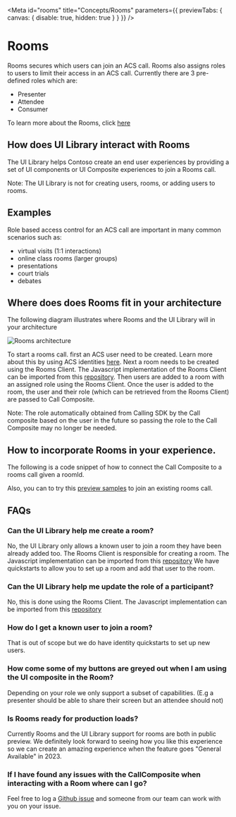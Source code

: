 
<Meta id="rooms" title="Concepts/Rooms" parameters={{ previewTabs: { canvas: { disable: true, hidden: true } } }} />

# Rooms

Rooms secures which users can join an ACS call. Rooms also assigns roles to users to limit their access in an ACS call.
Currently there are 3 pre-defined roles which are:

- Presenter
- Attendee
- Consumer

To learn more about the Rooms, click [here](https://docs.microsoft.com/en-us/azure/communication-services/concepts/rooms/room-concept)

## How does UI Library interact with Rooms

The UI Library helps Contoso create an end user experiences by providing a set of UI components or UI Composite experiences
to join a Rooms call.

Note: The UI Library is not for creating users, rooms, or adding users to rooms.

## Examples

Role based access control for an ACS call are important in many common scenarios such as:

- virtual visits (1:1 interactions)
- online class rooms (larger groups)
- presentations
- court trials
- debates

## Where does does Rooms fit in your architecture

The following diagram illustrates where Rooms and the UI Library will in your architecture

<img src="images/rooms_architecture.png" alt="Rooms architecture" />

To start a rooms call. first an ACS user need to be created. Learn more about this by using ACS identities [here](/?path=/docs/identity--page).
Next a room needs to be created using the Rooms Client. The Javascript implementation of the Rooms Client can be imported from this [repository](https://github.com/Azure/azure-sdk-for-js/tree/main/sdk/communication/communication-rooms/).
Then users are added to a room with an assigned role using the Rooms Client.
Once the user is added to the room, the user and their role (which can be retrieved from the Rooms Client) are passed to Call Composite.

Note: The role automatically obtained from Calling SDK by the Call composite based on the user in the future so passing the role to the Call Composite may no longer be needed.

## How to incorporate Rooms in your experience.

The following is a code snippet of how to connect the Call Composite to a rooms call given a roomId.

<Source code={RoomsCallSnippetText} />

Also, you can to try this <a href="./?path=/story/composites-call-joinexistingcall--join-existing-call&args=callType:Rooms" target="_blank">preview samples</a> to join an existing rooms call.

## FAQs

### Can the UI Library help me create a room?

No, the UI Library only allows a known user to join a room they have been already added too.
The Rooms Client is responsible for creating a room. The Javascript implementation can be imported from this [repository](https://github.com/Azure/azure-sdk-for-js/tree/main/sdk/communication/communication-rooms/)
We have quickstarts to allow you to set up a room and add that user to the room.

### Can the UI Library help me update the role of a participant?

No, this is done using the Rooms Client. The Javascript implementation can be imported from this [repository](https://github.com/Azure/azure-sdk-for-js/tree/main/sdk/communication/communication-rooms/)

### How do I get a known user to join a room?

That is out of scope but we do have identity quickstarts to set up new users.

### How come some of my buttons are greyed out when I am using the UI composite in the Room?

Depending on your role we only support a subset of capabilities. (E.g a presenter should be able to share their screen
but an attendee should not)

### Is Rooms ready for production loads?

Currently Rooms and the UI Library support for rooms are both in public preview. We definitely look forward to seeing how you
like this experience so we can create an amazing experience when the feature goes "General Available" in 2023.

### If I have found any issues with the CallComposite when interacting with a Room where can I go?

Feel free to log a [Github issue](https://github.com/Azure/communication-ui-library/issues) and someone from our team can work with you on your issue.
